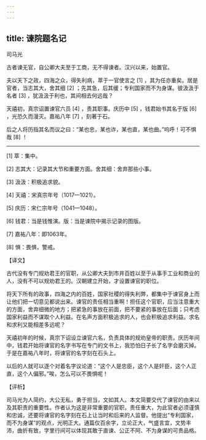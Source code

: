 ```yaml
---
---
---
```

title: 谏院题名记
---




司马光

古者谏无官，自公卿大夫至于工商，无不得谏者。汉兴以来，始置官。

夫以天下之政，四海之众，得失利病，萃于一官使言之 [1] ，其为任亦重矣。居是官者，当志其大，舍其细 [2] ；先其急，后其缓；专利国家而不为身谋。彼汲汲于名者 [3] ，犹汲汲于利也，其间相去何远哉？

天禧初，真宗诏置谏官六员 [4] ，责其职事。庆历中 [5] ，钱君始书其名于版 [6] ，光恐久而漫灭。嘉祐八年 [7] ，刻著于石。

后之人将历指其名而议之曰：“某也忠，某也诈，某也直，某也曲。”呜呼！可不惧哉 [8] ！



* * *



[1] 萃：集中。

[2] 志其大：记录其大节和重要方面。舍其细：舍弃那些小事。

[3] 汲汲：积极追求貌。

[4] 天禧：宋真宗年号（1017—1021）。

[5] 庆历：宋仁宗年号（1041—1048）。

[6] 钱君：当是钱惟演。版：当是谏院中揭示记录的图版。

[7] 嘉祐八年：即1063年。

[8] 惧：畏惧，警戒。

【译文】

古代没有专门规劝君王的官职，从公卿大夫到市井百姓以至于从事手工业和商业的人，没有不可以规劝君王的。汉朝建立开始，才设置谏官的职位。

将天下所有的政事，四海之内的百姓，国家社稷的得失利弊，都集中于谏官身上而让他们把一切意见都说出来。谏官的责任相当重啊！担任这个官职，应当注意重大的方面，舍弃细微的地方；把紧急的事放在前面，把不要紧的事放在后面；只考虑国家利益而不谋取个人利益。在名声方面积极追求的人，也会积极追求利益。求名和求利又能相差多远呢？

天禧初年的时候，真宗下诏设立谏官六名，负责具体的规劝皇帝的职责。庆历年间中，钱君开始将谏官的名字书写在专门的文书上，我恐怕日子长了名字会磨灭掉。于是在嘉祐八年时，将谏官的名字刻在石头上。

以后的人就可以逐个对着名字议论道：“这个人是忠臣，这个人是奸臣，这个人正直，这个人偏邪。”唉，怎么可以不畏惧呢！

【评析】

司马光为人简约，大公无私，勇于担当，文如其人。本文简要交代了谏官的由来以及其职责的重要性。作者认为这是非常重要的官职，责任重大，为此官者必须谨慎和忠诚，还要将谏官的名字刻在石上让当时和后来的人监督。他提出“专利国家，而不为身谋”的观点，光明正大。通篇仅百余字，立论正大，气盛言宜，文势丰沛，曲折有致，字里行间可以体现其敢于直谏、公正不阿、不为身谋的可贵品格。